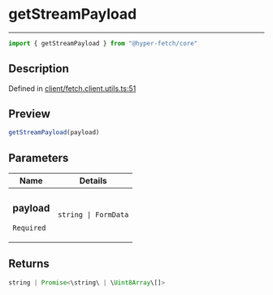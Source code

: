 

# getStreamPayload

<div class="api-docs__separator" data-reactroot="">

---

</div><div class="api-docs__import" data-reactroot="">

```ts
import { getStreamPayload } from "@hyper-fetch/core"
```

</div><div class="api-docs__section">

## Description

</div><div class="api-docs__description"><span class="api-docs__do-not-parse">



</span></div><p class="api-docs__definition">

Defined in [client/fetch.client.utils.ts:51](https://github.com/BetterTyped/hyper-fetch/blob/aff5c35a/packages/core/src/client/fetch.client.utils.ts#L51)

</p><div class="api-docs__section">

## Preview

</div><div class="api-docs__preview fn">

```ts
getStreamPayload(payload)
```

</div><div class="api-docs__section">

## Parameters

</div><div class="api-docs__parameters"><table><thead><tr><th>Name</th><th>Details</th></tr></thead><tbody><tr param-data="payload"><td class="api-docs__param-name required">

### payload 

`Required`

</td><td class="api-docs__param-type">

`string | FormData`

</td></tr></tbody></table></div><div class="api-docs__section">

## Returns

</div><div class="api-docs__returns">

```ts
string | Promise<\string\ | \Uint8Array\[]>
```

</div>